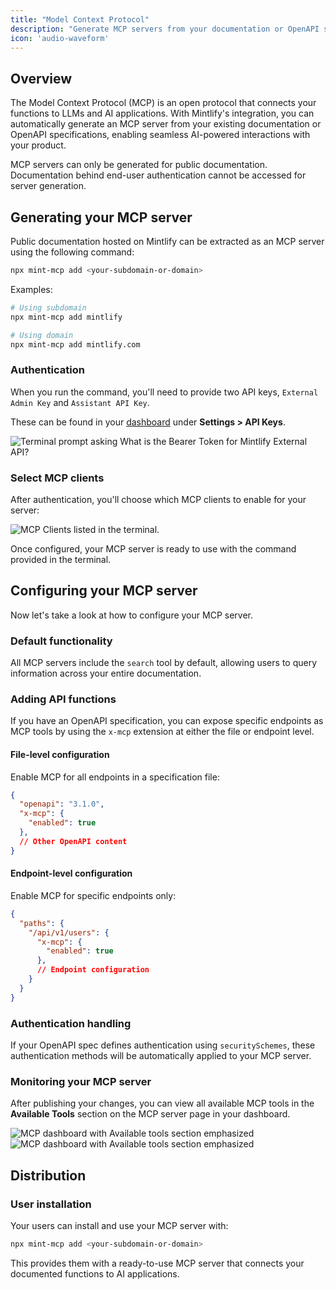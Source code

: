 ```yaml
---
title: "Model Context Protocol"
description: "Generate MCP servers from your documentation or OpenAPI specs"
icon: 'audio-waveform'
---
```


## Overview

The Model Context Protocol (MCP) is an open protocol that connects your functions to LLMs and AI applications. With Mintlify's integration, you can automatically generate an MCP server from your existing documentation or OpenAPI specifications, enabling seamless AI-powered interactions with your product.

<Note>
  MCP servers can only be generated for public documentation. Documentation behind end-user authentication cannot be accessed for server generation.
</Note>

## Generating your MCP server

Public documentation hosted on Mintlify can be extracted as an MCP server using the following command:

```bash
npx mint-mcp add <your-subdomain-or-domain>
```

Examples:

```bash
# Using subdomain
npx mint-mcp add mintlify

# Using domain
npx mint-mcp add mintlify.com
```

### Authentication

When you run the command, you'll need to provide two API keys, `External Admin Key` and `Assistant API Key`.

These can be found in your [dashboard](https://dashboard.mintlify.com/settings/organization/api-keys) under **Settings > API Keys**.

<Frame>
  <img src="/images/mcp/mcp-terminal.png" alt="Terminal prompt asking What is the Bearer Token for Mintlify External API?" />
</Frame>

### Select MCP clients

After authentication, you'll choose which MCP clients to enable for your server:

<Frame>
  <img src="/images/mcp/mcp-terminal-completed.png" alt="MCP Clients listed in the terminal." />
</Frame>

Once configured, your MCP server is ready to use with the command provided in the terminal.

## Configuring your MCP server

Now let's take a look at how to configure your MCP server.

### Default functionality

All MCP servers include the `search` tool by default, allowing users to query information across your entire documentation.

### Adding API functions

If you have an OpenAPI specification, you can expose specific endpoints as MCP tools by using the `x-mcp` extension at either the file or endpoint level.

#### File-level configuration

Enable MCP for all endpoints in a specification file:

```json
{
  "openapi": "3.1.0",
  "x-mcp": {
    "enabled": true
  },
  // Other OpenAPI content
}
```

#### Endpoint-level configuration

Enable MCP for specific endpoints only:

```json
{
  "paths": {
    "/api/v1/users": {
      "x-mcp": {
        "enabled": true
      },
      // Endpoint configuration
    }
  }
}
```

### Authentication handling

If your OpenAPI spec defines authentication using `securitySchemes`, these authentication methods will be automatically applied to your MCP server.

### Monitoring your MCP server

After publishing your changes, you can view all available MCP tools in the **Available Tools** section on the MCP server page in your dashboard.

<Frame>
  <img src="/images/mcp/mcp-server-page-light.png" alt="MCP dashboard with Available tools section emphasized" class="block dark:hidden" />
  <img src="/images/mcp/mcp-server-page-dark.png" alt="MCP dashboard with Available tools section emphasized" class="hidden dark:block" />
</Frame>

## Distribution

### User installation

Your users can install and use your MCP server with:

```bash
npx mint-mcp add <your-subdomain-or-domain>
```

This provides them with a ready-to-use MCP server that connects your documented functions to AI applications.
